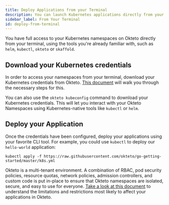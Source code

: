 ```yaml
---
title: Deploy Applications from your Terminal
description: You can launch Kubernetes applications directly from your terminal
sidebar_label: From Your Terminal
id: deploy-from-terminal
---
```



You have full access to your Kubernetes namespaces on Okteto directly from your terminal, using the tools you're already familiar with, such as `helm`, `kubectl`, `okteto` or `skaffold`.

## Download your Kubernetes credentials

In order to access your namespaces from your terminal, download your Kubernetes credentials from Okteto.
[This document](cloud/credentials.mdx) will walk you through the necessary steps for this.

You can also use the `okteto kubeconfig` command to download your Kubernetes credentials. This will let you interact with your Okteto Namespaces using Kubernetes-native tools like `kubectl` or `helm`.

## Deploy your Application

Once the credentials have been configured, deploy your applications using your favorite CLI tool.
For example, you could use `kubectl` to deploy our `hello-world` application:

```terminal
kubectl apply -f https://raw.githubusercontent.com/okteto/go-getting-started/master/k8s.yml
```

Okteto is a multi-tenant environment.
A combination of RBAC, pod security policies, resource quotas, network policies, admission controllers, and custom code is put in-place to ensure that Okteto namespaces are isolated, secure, and easy to use for everyone.
[Take a look at this document](cloud/multitenancy.mdx) to understand the limitations and restrictions most likely to affect your applications in Okteto.
